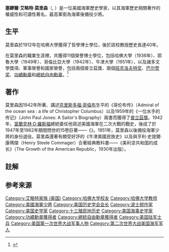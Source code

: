 {{Infobox military person
|name         = 塞繆爾·艾略特·莫里森<BR />Samuel Eliot Morison
|birth_date   = {{Birth date|1887|07|09}}
|death_date   = {{Death date and age|1976|05|15|1887|07|09}}
|birth_place  = {{USA}}[[麻薩諸塞州|麻薩諸塞州]][[波士頓|波士頓]]
|death_place  = {{USA}}[[麻薩諸塞州|麻薩諸塞州]][[波士頓|波士頓]]
|image        = Rear Adm. Samuel Eliot Morison USNR.jpg
|caption      = 莫里森的海軍官方照片
|nickname     = 
|allegiance   = {{flagicon|United States}} [[美國|美國]]
|branch       = [[File:United_States_Department_of_the_Navy_Seal.svg|30px]] [[美國海軍|美國海軍]]
|serviceyears = 1942–1946 
|rank         = [[File:US-O8_insignia.svg|28px]] [[少將|少將]]（後備役）
|commands     = 
|unit         = 
|battles      = [[第二次世界大戰|第二次世界大戰]]
|awards       = 參閱正文
|laterwork    = 
}}
'''塞繆爾·艾略特·莫里森'''（{{lang-en|Samuel Eliot Morison}}, {{bd|1887年|7月9日|1976年|5月15日}}）是一位美國海軍歷史學家，以其海軍歷史相關著作的權威性和可讀性著名，最高軍銜為海軍後備役少將。

==生平==
莫里森於1912年在哈佛大學獲得了哲學博士學位，後於該校教授歷史長達40年。

在莫里森的職業生涯裡，共獲得11個榮譽博士學位，包括哈佛大學（1936年）、耶魯大學（1949年）、哥倫比亞大學（1942年）、牛津大學（1951年），以及諸多文學獎項、軍事榮譽和國家榮譽，包括兩個普立茲獎、兩個[[班克洛夫特奖|班克洛夫特奖]]、[[巴尔赞奖|巴尔赞奖]]、[[功績勳章_(美國)|功績勳章]]和[[總統自由勳章|總統自由勳章]]。<ref name="navalhistory">{{cite web|title=Rear Admiral Samuel Eliot Morison|url=http://www.history.navy.mil/bios/morison_s.htm|publisher=Naval History and Heritage Command|accessdate=October 19, 2011|archive-url=https://web.archive.org/web/20060904140349/http://history.navy.mil/bios/morison_s.htm#|archive-date=2006-09-04|url-status=live}}</ref>

==著作==
莫里森因1942年所著、講述[[克里斯多福·哥倫布|克里斯多福·哥倫布]]生平的《哥伦布传》（Admiral of the ocean sea : a life of Christopher Columbus）以及1959年的《一位水手的传记》（John Paul Jones: A Sailor's Biography）兩書而獲得了[[普立茲獎|普立茲獎]]{{notetag|上述兩書的中文譯名取自這兩本書的中譯作書名。}}。1942年，[[富蘭克林·D·羅斯福|富蘭克林·D·羅斯福]]總統委任他寫述美國海軍在二次大戰的戰史，後成了於1947年至1962年期間問世的15卷巨著——《{{le|第二次大戰美國海軍作戰史|History of United States Naval Operations in World War II}}》。1951年，莫里森以後備役海軍少將的身份退役。莫里森還著有頗受好評的《牛津美國民族史》以及與亨利·史提爾·康瑪傑（Henry Steele Commager）合著經典教科書——《美利坚共和国的成长》（The Growth of the American Republic，1930年出版）。

==註解==
{{notefoot}}

==参考来源==
{{reflist}}

{{美国历史学会会长}}
{{Authority control}}
{{DEFAULTSORT:Morison, Samuel Eliot}}
[[Category:艾略特家族_(美国)|Category:艾略特家族 (美国)]]
[[Category:哈佛大学校友|Category:哈佛大学校友]]
[[Category:哈佛大学教师|Category:哈佛大学教师]]
[[Category:美國海軍少將|Category:美國海軍少將]]
[[Category:美国历史学会会长|Category:美国历史学会会长]]
[[Category:波士顿作家|Category:波士顿作家]]
[[Category:美国史学家|Category:美国史学家]]
[[Category:十三殖民地历史|Category:十三殖民地历史]]
[[Category:美国海事史学家|Category:美国海事史学家]]
[[Category:功績勳章獲得者|Category:功績勳章獲得者]]
[[Category:總統自由勳章獲得者|Category:總統自由勳章獲得者]]
[[Category:美国陆军士兵|Category:美国陆军士兵]]
[[Category:美国第一次世界大战军事人物|Category:美国第一次世界大战军事人物]]
[[Category:第二次世界大战美国海军军人|Category:第二次世界大战美国海军军人]]